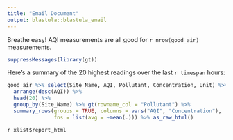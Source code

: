 ```yaml
---
title: "Email Document"
output: blastula::blastula_email
---
```


Breathe easy!  AQI measurements are all good for `r nrow(good_air)` measurements.

```r
suppressMessages(library(gt))
```
Here's a summary of the 20 highest readings over the last `r timespan` hours:

```r
good_air %>% select(Site_Name, AQI, Pollutant, Concentration, Unit) %>% 
  arrange(desc(AQI)) %>% 
  head(20) %>% 
  group_by(Site_Name) %>% gt(rowname_col = "Pollutant") %>% 
  summary_rows(groups = TRUE, columns = vars("AQI", "Concentration"), 
               fns = list(avg = ~mean(.))) %>% as_raw_html() 

```


`r xlist$report_html`